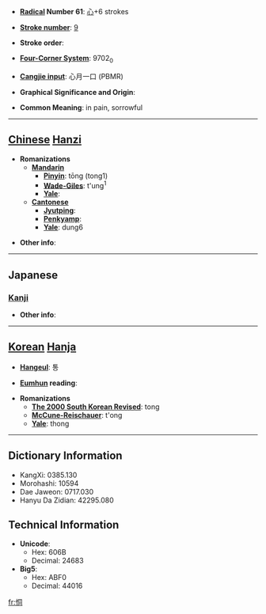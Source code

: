 * '''[[Wiktionary:Chinese radical index| Radical]] Number 61''': [[Wiktionary:Chinese radical index 心|心]]+6 strokes

* '''[[Wiktionary:Chinese total strokes index|Stroke number]]''': [[Wiktionary:Chinese total strokes index 9|9]]

* '''Stroke order''': 

* '''[[Wiktionary:Chinese four corner index|Four-Corner System]]''': 9702<sub>0</sub>

* '''[[Wiktionary:Chinese Cangjie index|Cangjie input]]''': 心月一口 (PBMR)

* '''Graphical Significance and Origin''': 

* '''Common Meaning''': in pain, sorrowful

----

== [[Chinese]] [[Hanzi]] ==

* '''Romanizations'''
** '''[[Mandarin]]'''
*** '''[[Pinyin]]''': tōng (tong1)
*** '''[[Wade-Giles]]''': t'ung<sup>1</sup>
*** '''[[Yale]]''': 
** '''[[Cantonese]]'''
*** '''[[Jyutping]]''':
*** '''[[Penkyamp]]''': 
*** '''[[Yale]]''': dung6

* '''Other info''': 

----

==Japanese==
===[[Kanji]]===
{{kanji|on readings=[[どう]] (dō), [[とう]] (tō)
|kun readings=[[いたむ]] (itamu)
}}

* '''Other info''':  

----

== [[Korean]] [[Hanja]] ==

* '''[[Hangeul]]''': 통

* '''[[Eumhun]] reading''': 

* '''Romanizations'''
** '''[[The 2000 South Korean Revised Romanization|The 2000 South Korean Revised]]''': tong
** '''[[McCune-Reischauer]]''': t'ong
** '''[[Yale]]''': thong

----

== Dictionary Information ==

* KangXi: 0385.130
* Morohashi: 10594
* Dae Jaweon: 0717.030
* Hanyu Da Zidian: 42295.080

== Technical Information ==

* '''Unicode''':
** Hex: 606B
** Decimal: 24683
* '''Big5''':
** Hex: ABF0
** Decimal: 44016

[[fr:恫]]